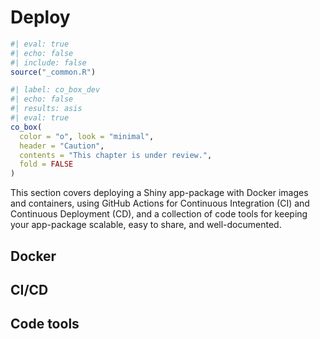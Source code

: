 # Deploy {#sec-deploy .unnumbered}

```r
#| eval: true 
#| echo: false 
#| include: false
source("_common.R")
```

```r
#| label: co_box_dev
#| echo: false
#| results: asis
#| eval: true
co_box(
  color = "o", look = "minimal",
  header = "Caution",
  contents = "This chapter is under review.",
  fold = FALSE
)
```

This section covers deploying a Shiny app-package with Docker images and containers, using GitHub Actions for Continuous Integration (CI) and Continuous Deployment (CD), and a collection of code tools for keeping your app-package scalable, easy to share, and well-documented.

## Docker

## CI/CD

## Code tools